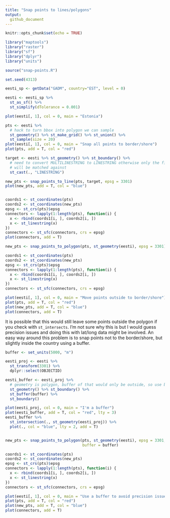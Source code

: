 ```yaml
---
title: "Snap points to lines/polygons"
output: 
  github_document
---
```


```r
knitr::opts_chunk$set(echo = TRUE)
```

```r
library("maptools")
library("raster")
library("sf")
library("dplyr")
library("units")

source("snap-points.R")

set.seed(4313)
```

```r
eesti_sp <- getData("GADM", country="EST", level = 0)

eesti <- eesti_sp %>%
  st_as_sf() %>%
  st_simplify(dTolerance = 0.001)

plot(eesti[, 1], col = 0, main = "Estonia")

pts <- eesti %>% 
  # hack to turn bbox into polygon we can sample
  st_geometry() %>% st_make_grid() %>% st_union() %>% 
  st_sample(size = 20) 
plot(eesti[, 1], col = 0, main = "Snap all points to border/shore")
plot(pts, add = T, col = "red")

target <- eesti %>% st_geometry() %>% st_boundary() %>% 
  # need to convert MULTILINESTRING to LINESTRING otherwise only the first line
  # will be matched against
  st_cast(., "LINESTRING") 

new_pts <- snap_points_to_line(pts, target, epsg = 3301)
plot(new_pts, add = T, col = "blue")


coords1 <- st_coordinates(pts)
coords2 <- st_coordinates(new_pts)
epsg <- st_crs(pts)$epsg
connectors <- lapply(1:length(pts), function(i) {
  x <- rbind(coords1[i, ], coords2[i, ])
  x <- st_linestring(x)
})
connectors <- st_sfc(connectors, crs = epsg)
plot(connectors, add = T)

```

```r

new_pts <- snap_points_to_polygon(pts, st_geometry(eesti), epsg = 3301)

coords1 <- st_coordinates(pts)
coords2 <- st_coordinates(new_pts)
epsg <- st_crs(pts)$epsg
connectors <- lapply(1:length(pts), function(i) {
  x <- rbind(coords1[i, ], coords2[i, ])
  x <- st_linestring(x)
})
connectors <- st_sfc(connectors, crs = epsg)

plot(eesti[, 1], col = 0, main = "Move points outside to border/shore")
plot(pts, add = T, col = "red")
plot(new_pts, add = T, col = "blue")
plot(connectors, add = T)
```

It is possible that this would still leave some points outside the polygon if you check with `st_intersects`. I'm not sure why this is but I would guess precision issues and doing this with lat/long data might be involved. An easy way around this problem is to snap points not to the border/shore, but slightly inside the country using a buffer. 

```r
buffer <- set_units(5000, "m")

eesti_proj <- eesti %>% 
  st_transform(3301) %>%
  dplyr::select(OBJECTID) 

eesti_buffer <- eesti_proj %>%
  # geometry is polygon, buffer of that would only be outside, so use boundary
  st_geometry() %>% st_boundary() %>%
  st_buffer(buffer) %>%
  st_boundary()

plot(eesti_proj, col = 0, main = "I'm a buffer")
plot(eesti_buffer, add = T, col = "red", lty = 3)
eesti_buffer %>%
  st_intersection(., st_geometry(eesti_proj)) %>%
  plot(., col = "blue", lty = 2, add = T)


new_pts <- snap_points_to_polygon(pts, st_geometry(eesti), epsg = 3301,
                                  buffer = buffer)

coords1 <- st_coordinates(pts)
coords2 <- st_coordinates(new_pts)
epsg <- st_crs(pts)$epsg
connectors <- lapply(1:length(pts), function(i) {
  x <- rbind(coords1[i, ], coords2[i, ])
  x <- st_linestring(x)
})
connectors <- st_sfc(connectors, crs = epsg)

plot(eesti[, 1], col = 0, main = "Use a buffer to avoid precision issues")
plot(pts, add = T, col = "red")
plot(new_pts, add = T, col = "blue")
plot(connectors, add = T)
```


